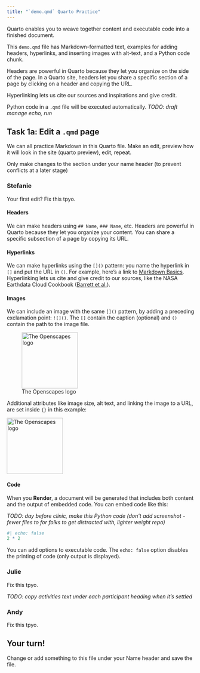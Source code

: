 ```yaml
---
title: "`demo.qmd` Quarto Practice"
---
```


Quarto enables you to weave together content and executable code into a finished document.

This `demo.qmd` file has Markdown-formatted text, examples for adding headers, hyperlinks, and inserting images with alt-text, and a Python code chunk.

Headers are powerful in Quarto because they let you organize on the side of the page. In a Quarto site, headers let you share a specific section of a page by clicking on a header and copying the URL.

Hyperlinking lets us cite our sources and inspirations and give credit.

Python code in a `.qmd` file will be executed automatically. *TODO: draft manage echo, run*

## Task 1a: Edit a `.qmd` page

We can all practice Markdown in this Quarto file. Make an edit, preview how it will look in the site (quarto preview), edit, repeat.

::: callout-note
Only make changes to the section under your name header (to prevent conflicts at a later stage)
:::

### Stefanie

Your first edit? Fix this tpyo.

#### **Headers**

We can make headers using `## Name`, `### Name`, etc. Headers are powerful in Quarto because they let you organize your content. You can share a specific subsection of a page by copying its URL.

#### **Hyperlinks**

We can make hyperlinks using the `[]()` pattern: you name the hyperlink in `[]` and put the URL in `()`. For example, here's a link to [Markdown Basics](https://quarto.org/docs/authoring/markdown-basics.html). Hyperlinking lets us cite and give credit to our sources, like the NASA Earthdata Cloud Cookbook ([Barrett et al.](https://nasa-openscapes.github.io/earthdata-cloud-cookbook/)).

#### **Images**

We can include an image with the same `[]()` pattern, by adding a preceding exclamation point: `![]()`. The `[]` contain the caption (optional) and `()` contain the path to the image file.

![The Openscapes logo](/images/openscapes_hex.png){width="150"}

Additional attributes like image size, alt text, and linking the image to a URL, are set inside `{}` in this example:

[![The Openscapes logo](/images/openscapes_hex.png){fig-alt="Openscapes logo. A hexagonal shape with orange border, yellow background, the word openscapes in orange above a cartoon evoking a landscape of data plots" width="150"}](https://openscapes.org/)

#### **Code**

When you **Render**, a document will be generated that includes both content and the output of embedded code. You can embed code like this:

*TODO: day before clinic, make this Python code (don't add screenshot - fewer files to for folks to get distracted with, lighter weight repo)*

```r
#| echo: false
2 * 2
```

You can add options to executable code. The `echo: false` option disables the printing of code (only output is displayed).

### Julie

Fix this tpyo.

*TODO: copy activities text under each participant heading when it's settled*

### Andy

Fix this tpyo.

## Your turn!

Change or add something to this file under your Name header and save the file.
